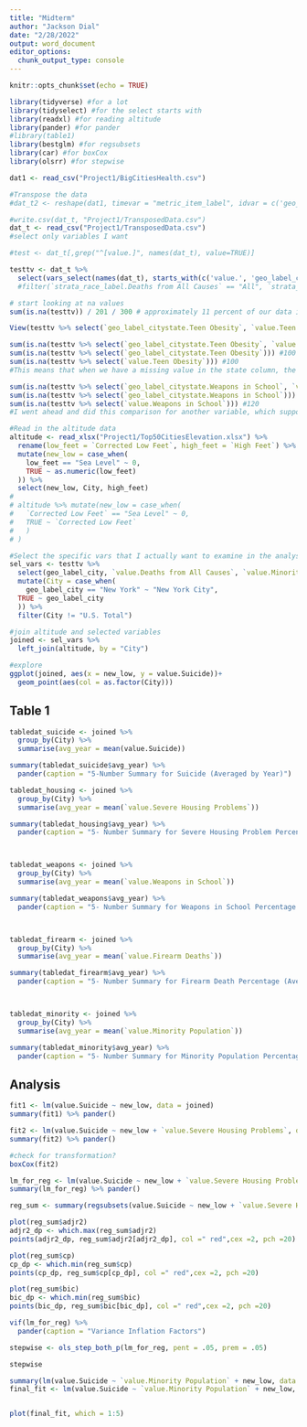 ```yaml
---
title: "Midterm"
author: "Jackson Dial"
date: "2/28/2022"
output: word_document
editor_options: 
  chunk_output_type: console
---
```


```r
knitr::opts_chunk$set(echo = TRUE)
```

```r
library(tidyverse) #for a lot
library(tidyselect) #for the select starts with
library(readxl) #for reading altitude
library(pander) #for pander
#library(table1)
library(bestglm) #for regsubsets
library(car) #for boxCox
library(olsrr) #for stepwise
```

```r
dat1 <- read_csv("Project1/BigCitiesHealth.csv")
```

```r
#Transpose the data
#dat_t2 <- reshape(dat1, timevar = "metric_item_label", idvar = c('geo_label_city', 'date_label'), times = 'value', direction="wide")

#write.csv(dat_t, "Project1/TransposedData.csv")
dat_t <- read_csv("Project1/TransposedData.csv")
#select only variables I want

#test <- dat_t[,grep("^[value.]", names(dat_t), value=TRUE)]

testtv <- dat_t %>%
  select(vars_select(names(dat_t), starts_with(c('value.', 'geo_label_city', 'date_label'), ignore.case = TRUE))) #%>% 
  #filter(`strata_race_label.Deaths from All Causes` == "All", `strata_sex_label.Deaths from All Causes` == "Both")
```

```r
# start looking at na values
sum(is.na(testtv)) / 201 / 300 # approximately 11 percent of our data is missing, higher than I hoped

View(testtv %>% select(`geo_label_citystate.Teen Obesity`, `value.Teen Obesity`))

sum(is.na(testtv %>% select(`geo_label_citystate.Teen Obesity`, `value.Teen Obesity`))) #200
sum(is.na(testtv %>% select(`geo_label_citystate.Teen Obesity`))) #100
sum(is.na(testtv %>% select(`value.Teen Obesity`))) #100
#This means that when we have a missing value in the state column, the measured value is also missing, at least for the Teen Obesity variable. I think I may just assume that this is true for all metrics.

sum(is.na(testtv %>% select(`geo_label_citystate.Weapons in School`, `value.Weapons in School`))) #240
sum(is.na(testtv %>% select(`geo_label_citystate.Weapons in School`))) #120
sum(is.na(testtv %>% select(`value.Weapons in School`))) #120
#I went ahead and did this comparison for another variable, which supports my assumption that if a variables location is missing, so is the actually measured metric. No imputation should be used.
```

```r
#Read in the altitude data
altitude <- read_xlsx("Project1/Top50CitiesElevation.xlsx") %>% 
  rename(low_feet = `Corrected Low Feet`, high_feet = `High Feet`) %>% 
  mutate(new_low = case_when(
    low_feet == "Sea Level" ~ 0,
    TRUE ~ as.numeric(low_feet)
  )) %>% 
  select(new_low, City, high_feet)
# 
# altitude %>% mutate(new_low = case_when(
#   `Corrected Low Feet` == "Sea Level" ~ 0,
#   TRUE ~ `Corrected Low Feet`
#   )
# )
```

```r
#Select the specific vars that I actually want to examine in the analysis
sel_vars <- testtv %>% 
  select(geo_label_city, `value.Deaths from All Causes`, `value.Minority Population`, value.Suicide, `value.Severe Housing Problems`, `value.Weapons in School`, `value.Firearm Deaths`, date_label) %>% 
  mutate(City = case_when(
    geo_label_city == "New York" ~ "New York City",
  TRUE ~ geo_label_city
  )) %>% 
  filter(City != "U.S. Total")
```

```r
#join altitude and selected variables
joined <- sel_vars %>% 
  left_join(altitude, by = "City")
```



```r
#explore
ggplot(joined, aes(x = new_low, y = value.Suicide))+
  geom_point(aes(col = as.factor(City)))

```

\pagebreak

## Table 1

```r
tabledat_suicide <- joined %>% 
  group_by(City) %>% 
  summarise(avg_year = mean(value.Suicide))

summary(tabledat_suicide$avg_year) %>% 
  pander(caption = "5-Number Summary for Suicide (Averaged by Year)")

tabledat_housing <- joined %>% 
  group_by(City) %>% 
  summarise(avg_year = mean(`value.Severe Housing Problems`))

summary(tabledat_housing$avg_year) %>% 
  pander(caption = "5- Number Summary for Severe Housing Problem Percentage (Averaged by Year)")



tabledat_weapons <- joined %>% 
  group_by(City) %>% 
  summarise(avg_year = mean(`value.Weapons in School`))

summary(tabledat_weapons$avg_year) %>% 
  pander(caption = "5- Number Summary for Weapons in School Percentage (Averaged by Year)")



tabledat_firearm <- joined %>% 
  group_by(City) %>% 
  summarise(avg_year = mean(`value.Firearm Deaths`))

summary(tabledat_firearm$avg_year) %>% 
  pander(caption = "5- Number Summary for Firearm Death Percentage (Averaged by Year)")



tabledat_minority <- joined %>% 
  group_by(City) %>% 
  summarise(avg_year = mean(`value.Minority Population`))

summary(tabledat_minority$avg_year) %>% 
  pander(caption = "5- Number Summary for Minority Population Percentage (Averaged by Year)")
```

\pagebreak

## Analysis

```r
fit1 <- lm(value.Suicide ~ new_low, data = joined)
summary(fit1) %>% pander()
```

```r
fit2 <- lm(value.Suicide ~ new_low + `value.Severe Housing Problems`, data = joined)
summary(fit2) %>% pander()
```

```r
#check for transformation?
boxCox(fit2)
```

```r
lm_for_reg <- lm(value.Suicide ~ new_low + `value.Severe Housing Problems` + `value.Weapons in School` + `value.Firearm Deaths`+ `value.Minority Population`, data = joined)
summary(lm_for_reg) %>% pander()

reg_sum <- summary(regsubsets(value.Suicide ~ new_low + `value.Severe Housing Problems` + `value.Weapons in School` + `value.Firearm Deaths`+ `value.Minority Population`, data = joined))

plot(reg_sum$adjr2)
adjr2_dp <- which.max(reg_sum$adjr2)
points(adjr2_dp, reg_sum$adjr2[adjr2_dp], col =" red",cex =2, pch =20)

plot(reg_sum$cp)
cp_dp <- which.min(reg_sum$cp)
points(cp_dp, reg_sum$cp[cp_dp], col =" red",cex =2, pch =20)

plot(reg_sum$bic)
bic_dp <- which.min(reg_sum$bic)
points(bic_dp, reg_sum$bic[bic_dp], col =" red",cex =2, pch =20)
```

```r
vif(lm_for_reg) %>% 
  pander(caption = "Variance Inflation Factors")
```

```r
stepwise <- ols_step_both_p(lm_for_reg, pent = .05, prem = .05)

stepwise

summary(lm(value.Suicide ~ `value.Minority Population` + new_low, data = joined)) %>% pander()
final_fit <- lm(value.Suicide ~ `value.Minority Population` + new_low, data = joined)


plot(final_fit, which = 1:5)
```